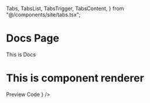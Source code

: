  Tabs,
  TabsList,
  TabsTrigger,
  TabsContent,
} from "@/components/site/tabs.tsx";

# Docs Page

This is Docs

# This is component renderer

<Tabs defaultValue="preview" className="">
  <TabsList>
    <TabsTrigger value="preview">Preview</TabsTrigger>
    <TabsTrigger value="code">Code</TabsTrigger>
  </TabsList>
  <TabsContent value="preview">
    <ComponentRenderer component={<Button label="Hello" />} />
  </TabsContent>
  <TabsContent value="code">
    <CodeBlock filePath="src/components/site/scroll-area.tsx" />
  </TabsContent>
</Tabs>
